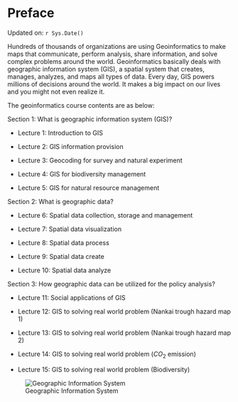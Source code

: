 # Preface {.unnumbered}

Updated on: `r Sys.Date()`

Hundreds of thousands of organizations are using Geoinformatics to make maps that communicate, perform analysis, share information, and solve complex problems around the world. Geoinformatics basically deals with geographic information system (GIS), a spatial system that creates, manages, analyzes, and maps all types of data. Every day, GIS powers millions of decisions around the world. It makes a big impact on our lives and you might not even realize it. 

The geoinformatics course contents are as below:

Section 1: What is geographic information system (GIS)?

- Lecture 1: Introduction to GIS

- Lecture 2: GIS information provision

- Lecture 3: Geocoding for survey and natural experiment

- Lecture 4: GIS for biodiversity management 

- Lecture 5: GIS for natural resource management

Section 2: What is geographic data?

- Lecture 6: Spatial data collection, storage and management

- Lecture 7: Spatial data visualization

- Lecture 8: Spatial data process

- Lecture 9: Spatial data create

- Lecture 10: Spatial data analyze

Section 3: How geographic data can be utilized for the policy analysis?

- Lecture 11: Social applications of GIS

- Lecture 12: GIS to solving real world problem (Nankai trough hazard map 1)

- Lecture 13: GIS to solving real world problem (Nankai trough hazard map 2)

- Lecture 14: GIS to solving real world problem ($CO_2$ emission)

- Lecture 15: GIS to solving real world problem (Biodiversity)


![Geographic Information System](figures/GIS.png)
